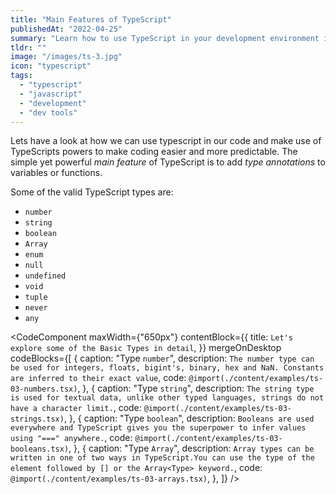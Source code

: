 ```yaml
---
title: "Main Features of TypeScript"
publishedAt: "2022-04-25"
summary: "Learn how to use TypeScript in your development environment in three different ways. From basic usage to full integration into your next project."
tldr: ""
image: "/images/ts-3.jpg"
icon: "typescript"
tags:
  - "typescript"
  - "javascript"
  - "development"
  - "dev tools"
---
```


Lets have a look at how we can use typescript in our code and make use of TypeScripts powers to make
coding easier and more predictable. The simple yet powerful _main feature_ of TypeScript is to add
_type annotations_ to variables or functions.

Some of the valid TypeScript types are:

- `number`
- `string`
- `boolean`
- `Array`
- `enum`
- `null`
- `undefined`
- `void`
- `tuple`
- `never`
- `any`

<CodeComponent
  maxWidth={"650px"}
  contentBlock={{
    title: `Let's explore some of the Basic Types in detail`,
  }}
  mergeOnDesktop
  codeBlocks={[
    {
      caption: "Type `number`",
      description: `The number type can be used for integers, floats, bigint's, binary, hex and NaN. Constants are
      inferred to their exact value`,
      code: `@import(./content/examples/ts-03-numbers.tsx)`,
    },
    {
      caption: "Type `string`",
      description: `The string type is used for textual data, unlike other typed languages, strings do not have a
      character limit.`,
      code: `@import(./content/examples/ts-03-strings.tsx)`,
    },
    {
      caption: "Type `boolean`",
      description: `Booleans are used everywhere and TypeScript gives you the superpower to infer values using "==="
      anywhere.`,
      code: `@import(./content/examples/ts-03-booleans.tsx)`,
    },
    {
      caption: "Type `Array`",
      description: `Array types can be written in one of two ways in TypeScript.You can use the type
      of the element followed by [] or the Array<Type> keyword.`,
      code: `@import(./content/examples/ts-03-arrays.tsx)`,
    },
  ]}
/>
